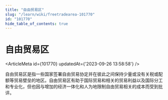 ```yaml
---
title: "自由贸易区"
slug: "/learn/wiki/freetradearea-101770"
id: "101770"
hide_table_of_contents: true
---
```



# 自由贸易区

<ArticleMeta id={101770} updatedAt={'2023-09-26 13:58:58'} />
<div className='border-solid border-b border-t-0 my-4 border-[var(--ifm-color-gray-300)]' />

自由贸易区是指一些国家签署自由贸易协定并在彼此之间保持少量或没有关税或配额等贸易壁垒的地区。自由贸易区有助于国际贸易和相关的贸易利益以及国际分工和专业化，但也因与增加的经济一体化和人为地限制自由贸易相关的成本而受到批评。

